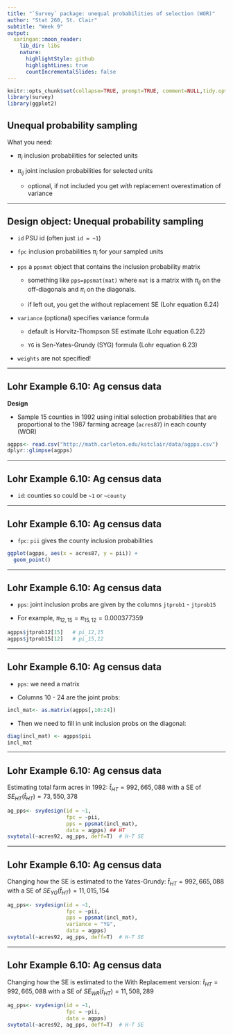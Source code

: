 ```yaml
---
title: "`Survey` package: unequal probabilities of selection (WOR)"
author: "Stat 260, St. Clair"
subtitle: "Week 9"
output:
  xaringan::moon_reader:
    lib_dir: libs
    nature:
      highlightStyle: github
      highlightLines: true
      countIncrementalSlides: false
---
```


```r
knitr::opts_chunk$set(collapse=TRUE, prompt=TRUE, comment=NULL,tidy.opts=list(width.cutoff=60),tidy=FALSE,eval=TRUE,eval=TRUE, warning=FALSE, message  = FALSE, fig.width = 11, fig.height = 6)
library(survey)
library(ggplot2)
```

## Unequal probability sampling

What you need:

- $\pi_i$ inclusion probabilities for selected units

- $\pi_{ij}$ joint inclusion probabilities for selected units

  - optional, if not included you get *with* replacement overestimation of variance


---

## Design object: Unequal probability sampling


- `id` PSU id (often just `id = ~1`)

- `fpc` inclusion probabilities $\pi_{i}$ for your sampled units

- `pps` a `ppsmat` object that contains the inclusion probability matrix 

  - something like `pps=ppsmat(mat)` where `mat` is a matrix with $\pi_{ij}$ on the off-diagonals and $\pi_i$ on the diagonals.
  
  - if left out, you get the without replacement SE (Lohr equation 6.24)
  
- `variance` (optional) specifies variance formula
  - default is Horvitz-Thompson SE estimate (Lohr equation 6.22)
  
  - `YG` is Sen-Yates-Grundy (SYG) formula (Lohr equation 6.23)


- `weights` are not specified!

---

## Lohr Example 6.10: Ag census data

**Design**

- Sample 15 counties in 1992 using initial selection probabilities that are proportional to the 1987 farming acreage (`acres87`) in each county (WOR)

```r
agpps<- read.csv("http://math.carleton.edu/kstclair/data/agpps.csv")
dplyr::glimpse(agpps)
```


---

## Lohr Example 6.10: Ag census data

- `id`: counties so could be `~1` or `~county`

---

## Lohr Example 6.10: Ag census data

- `fpc`: `pii` gives the county inclusion probabilities 

```r
ggplot(agpps, aes(x = acres87, y = pii)) + 
  geom_point()
```



---

## Lohr Example 6.10: Ag census data

- `pps`: joint inclusion probs are given by the columns `jtprob1` - `jtprob15`

- For example,  $\pi_{12,15} = \pi_{15,12} = 0.000377359$
```r
agpps$jtprob12[15]   # pi_12,15
agpps$jtprob15[12]   # pi_15,12
```




---

## Lohr Example 6.10: Ag census data

- `pps`: we need a matrix

- Columns 10 - 24 are the joint probs:
```r
incl_mat<- as.matrix(agpps[,10:24])  
```

- Then we need to fill in unit inclusion probs on the diagonal:
```r
diag(incl_mat) <- agpps$pii
incl_mat
```



---

## Lohr Example 6.10: Ag census data


Estimating total farm acres  in 1992: $\hat{t}_{HT} = 992,665,088$ with a SE of $SE_{HT}(\hat{t}_{HT}) = 73,550,378$

```r
ag_pps<- svydesign(id = ~1, 
                   fpc = ~pii,  
                   pps = ppsmat(incl_mat), 
                   data = agpps) ## HT
svytotal(~acres92, ag_pps, deff=T)  # H-T SE
```




---

## Lohr Example 6.10: Ag census data

Changing how the SE is estimated to the Yates-Grundy:  $\hat{t}_{HT} = 992,665,088$ with a SE of $SE_{YG}(\hat{t}_{HT}) = 11,015,154$

```r
ag_pps<- svydesign(id = ~1, 
                   fpc = ~pii,  
                   pps = ppsmat(incl_mat), 
                   variance = "YG",
                   data = agpps) 
svytotal(~acres92, ag_pps, deff=T)  # H-T SE
```



---

## Lohr Example 6.10: Ag census data

Changing how the SE is estimated to the With Replacement version:  $\hat{t}_{HT} = 992,665,088$ with a SE of $SE_{WR}(\hat{t}_{HT}) = 11,508,289$

```r
ag_pps<- svydesign(id = ~1, 
                   fpc = ~pii,  
                   data = agpps) 
svytotal(~acres92, ag_pps, deff=T)  # H-T SE
```
